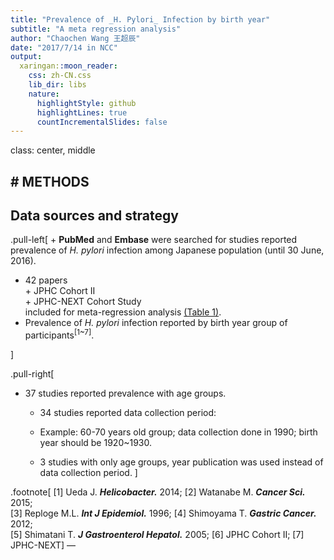 ```yaml
---
title: "Prevalence of _H. Pylori_ Infection by birth year"
subtitle: "A meta regression analysis"
author: "Chaochen Wang 王超辰"
date: "2017/7/14 in NCC"
output:
  xaringan::moon_reader:
    css: zh-CN.css
    lib_dir: libs
    nature:
      highlightStyle: github
      highlightLines: true
      countIncrementalSlides: false
---
```

class: center, middle 

# METHODS
---

 
## Data sources and strategy

.pull-left[
+ **PubMed** and **Embase** were searched for studies reported prevalence of _H. pylori_ infection among Japanese population (until 30 June, 2016). 

+ 42 papers  <br>
   $+$ JPHC Cohort II <br> 
   $+$ JPHC-NEXT Cohort Study <br>
   included for meta-regression analysis [(Table 1)](http://rpubs.com/winterwang/288338).
+ Prevalence of _H. pylori_ infection reported by birth year group of participants<sup>[1~7]</sup>.  

]

.pull-right[

+ 37 studies reported prevalence with age groups. 
  - 34 studies reported data collection period: 
  
  - Example: 60-70 years old group; data collection done in 1990; birth year should be 1920~1930.
  
  - 3 studies with only age groups, year publication was used instead of data collection period.
]

.footnote[
[1] Ueda J. **_Helicobacter._** 2014; [2] Watanabe M. **_Cancer Sci._** 2015;<br>
[3] Reploge M.L. **_Int J Epidemiol._** 1996; [4] Shimoyama T. **_Gastric Cancer._** 2012;<br> [5] Shimatani T. **_J Gastroenterol Hepatol._** 2005; [6] JPHC Cohort II; [7] JPHC-NEXT
]
---
